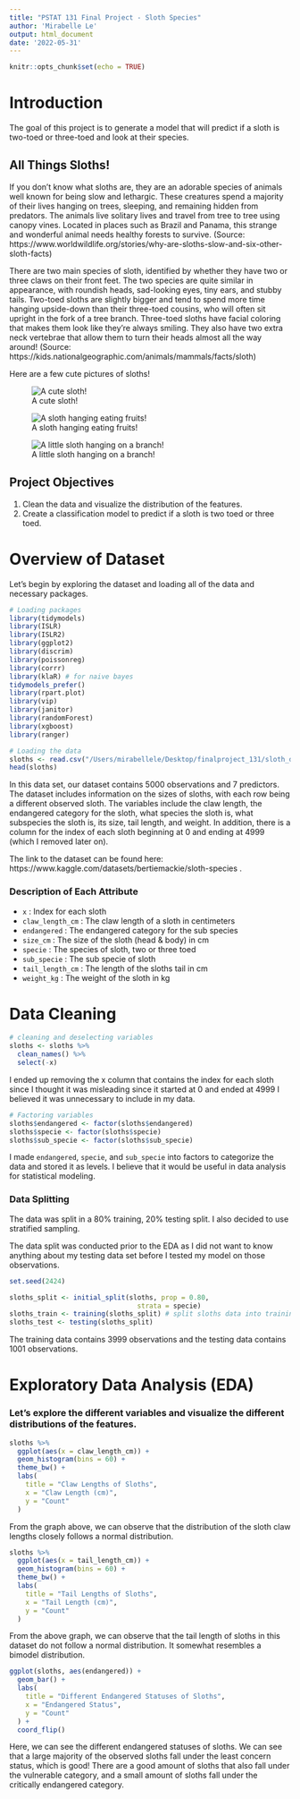 ```yaml
---
title: "PSTAT 131 Final Project - Sloth Species"
author: 'Mirabelle Le'
output: html_document
date: '2022-05-31'
---
```


```r
knitr::opts_chunk$set(echo = TRUE)
```

# Introduction

The goal of this project is to generate a model that will predict if a sloth is two-toed or three-toed and look at their species.

## All Things Sloths!

If you don't know what sloths are, they are an adorable species of animals well known for being slow and lethargic. These creatures spend a majority of their lives hanging on trees, sleeping, and remaining hidden from predators. The animals live solitary lives and travel from tree to tree using canopy vines. Located in places such as Brazil and Panama, this strange and wonderful animal needs healthy forests to survive. (Source: https://www.worldwildlife.org/stories/why-are-sloths-slow-and-six-other-sloth-facts)

There are two main species of sloth, identified by whether they have two or three claws on their front feet. The two species are quite similar in appearance, with roundish heads, sad-looking eyes, tiny ears, and stubby tails. Two-toed sloths are slightly bigger and tend to spend more time hanging upside-down than their three-toed cousins, who will often sit upright in the fork of a tree branch. Three-toed sloths have facial coloring that makes them look like they're always smiling. They also have two extra neck vertebrae that allow them to turn their heads almost all the way around! (Source: https://kids.nationalgeographic.com/animals/mammals/facts/sloth)

Here are a few cute pictures of sloths!

![A cute sloth!](/Users/mirabellele/Desktop/finalproject_131/sloth1.jpeg)

![A sloth hanging eating fruits!](/Users/mirabellele/Desktop/finalproject_131/sloth2.jpeg)

![A little sloth hanging on a branch!](/Users/mirabellele/Desktop/finalproject_131/sloth3.jpeg)

## Project Objectives

1. Clean the data and visualize the distribution of the features.
2. Create a classification model to predict if a sloth is two toed or three toed.


# Overview of Dataset

Let's begin by exploring the dataset and loading all of the data and necessary packages.

```r
# Loading packages
library(tidymodels)
library(ISLR) 
library(ISLR2) 
library(ggplot2)
library(discrim)
library(poissonreg)
library(corrr)
library(klaR) # for naive bayes
tidymodels_prefer()
library(rpart.plot)
library(vip)
library(janitor)
library(randomForest)
library(xgboost)
library(ranger)
```


```r
# Loading the data
sloths <- read.csv("/Users/mirabellele/Desktop/finalproject_131/sloth_data.csv") 
head(sloths)
```

In this data set, our dataset contains 5000 observations and 7 predictors. The dataset includes information on the sizes of sloths, with each row being a different observed sloth. The variables include the claw length, the endangered category for the sloth, what species the sloth is, what subspecies the sloth is, its size, tail length, and weight. In addition, there is a column for the index of each sloth beginning at 0 and ending at 4999 (which I removed later on).

The link to the dataset can be found here: https://www.kaggle.com/datasets/bertiemackie/sloth-species . 

### Description of Each Attribute

* `x` : Index for each sloth
* `claw_length_cm` : The claw length of a sloth in centimeters
* `endangered` : The endangered category for the sub species
* `size_cm` : The size of the sloth (head & body) in cm
* `specie` : The species of sloth, two or three toed
* `sub_specie` : The sub specie of sloth
* `tail_length_cm` : The length of the sloths tail in cm
* `weight_kg` : The weight of the sloth in kg

# Data Cleaning

```r
# cleaning and deselecting variables
sloths <- sloths %>% 
  clean_names() %>%
  select(-x) 
```

I ended up removing the x column that contains the index for each sloth since I thought it was misleading since it started at 0 and ended at 4999 I believed it was unnecessary to include in my data. 

```r
# Factoring variables
sloths$endangered <- factor(sloths$endangered)
sloths$specie <- factor(sloths$specie)
sloths$sub_specie <- factor(sloths$sub_specie)
```

I made `endangered`, `specie`, and `sub_specie` into factors to categorize the data and stored it as levels. I believe that it would be useful in data analysis for statistical modeling.

### Data Splitting

The data was split in a 80% training, 20% testing split. I also decided to use stratified sampling.

The data split was conducted prior to the EDA as I did not want to know anything about my testing data set before I tested my model on those observations.

```r
set.seed(2424)

sloths_split <- initial_split(sloths, prop = 0.80,
                                strata = specie)
sloths_train <- training(sloths_split) # split sloths data into training & testing set
sloths_test <- testing(sloths_split)
```

The training data contains 3999 observations and the testing data contains 1001 observations.


# Exploratory Data Analysis (EDA)

### Let's explore the different variables and visualize the different distributions of the features.

```r
sloths %>% 
  ggplot(aes(x = claw_length_cm)) +
  geom_histogram(bins = 60) +
  theme_bw() +
  labs(
    title = "Claw Lengths of Sloths",
    x = "Claw Length (cm)",
    y = "Count"
  ) 
```

From the graph above, we can observe that the distribution of the sloth claw lengths closely follows a normal distribution.


```r
sloths %>% 
  ggplot(aes(x = tail_length_cm)) +
  geom_histogram(bins = 60) +
  theme_bw() +
  labs(
    title = "Tail Lengths of Sloths",
    x = "Tail Length (cm)",
    y = "Count"
  ) 
```

From the above graph, we can observe that the tail length of sloths in this dataset do not follow a normal distribution. It somewhat resembles a bimodel distribution. 

```r
ggplot(sloths, aes(endangered)) +
  geom_bar() +
  labs(
    title = "Different Endangered Statuses of Sloths",
    x = "Endangered Status",
    y = "Count"
  ) +
  coord_flip()
```

Here, we can see the different endangered statuses of sloths. We can see that a large majority of the observed sloths fall under the least concern status, which is good! There are a good amount of sloths that also fall under the vulnerable category, and a small amount of sloths fall under the critically endangered category.

```r

```

